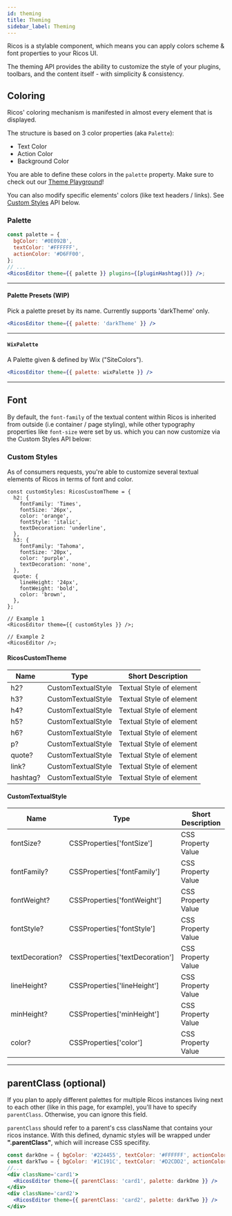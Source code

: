 ```yaml
---
id: theming
title: Theming
sidebar_label: Theming
---
```



Ricos is a stylable component, which means you can apply colors scheme & font properties to your Ricos UI.

The theming API provides the ability to customize the style of your plugins, toolbars, and the content itself - with simplicity & consistency.

## Coloring

Ricos' coloring mechanism is manifested in almost every element that is displayed.

The structure is based on 3 color properties (aka `Palette`):

- Text Color
- Action Color
- Background Color

You are able to define these colors in the `palette` property. Make sure to check out our [Theme Playground](http://rich-content-storybook-master.surge.sh/?path=/story/ricos--ricos-theme)!

You can also modify specific elements' colors (like text headers / links). See [Custom Styles](./Theming#custom-styles) API below.

### Palette

```jsx
const palette = {
  bgColor: '#0E092B',
  textColor: '#FFFFFF',
  actionColor: '#D6FF00',
};
// ...
<RicosEditor theme={{ palette }} plugins={[pluginHashtag()]} />;
```

<div className="card" style={{ backgroundColor: '#0E092B' }}>
  <RicosEditorWithMobile
    content={createContent('This is a #hashtag, see it has a unique color.')}
    placeholder={'Type here!'}
    theme={{
      palette: { bgColor: '#0E092B', textColor: '#FFFFFF', actionColor: '#D6FF00' },
      parentClass: 'card',
    }}
    plugins={[pluginHashtag()]}
  />
</div>

----

#### Palette Presets (WIP)

Pick a palette preset by its name. Currently supports 'darkTheme' only.

```jsx
<RicosEditor theme={{ palette: 'darkTheme' }} />
```
----

#### `WixPalette`

A Palette given & defined by Wix ("SiteColors").

```jsx
<RicosEditor theme={{ palette: wixPalette }} />
```

---

## Font

By default, the `font-family` of the textual content within Ricos is inherited from outside (i.e container / page styling), while other typography properties like `font-size` were set by us.
which you can now customize via the Custom Styles API below:

### Custom Styles

As of consumers requests, you're able to customize several textual elements of Ricos in terms of font and color.

```tsx
const customStyles: RicosCustomTheme = {
  h2: {
    fontFamily: 'Times',
    fontSize: '26px',
    color: 'orange',
    fontStyle: 'italic',
    textDecoration: 'underline',
  },
  h3: {
    fontFamily: 'Tahoma',
    fontSize: '20px',
    color: 'purple',
    textDecoration: 'none',
  },
  quote: {
    lineHeight: '24px',
    fontWeight: 'bold',
    color: 'brown',
  },
};

// Example 1
<RicosEditor theme={{ customStyles }} />;

// Example 2
<RicosEditor />;
```

<div className="card card3" style={{ backgroundColor: '#0E092B' }}>
  <RicosEditorWithMobile
    content={customTypography}
    placeholder={'Type here!'}
    theme={{
      parentClass: 'card3', 
      customStyles: {
      h2: {
        fontFamily: 'Times',
        fontSize: '26px',
        color: 'orange',
        fontStyle: 'italic',
        textDecoration: 'underline',
      },
      h3: {
        fontFamily: 'Tahoma',
        fontSize: '20px',
        color: 'purple',
        textDecoration: 'none',
      },
      quote: {
        lineHeight: '24px',
        fontWeight: 'bold',
        color: 'brown',
      },
    }}}
  />
</div>
<div className="card card4" style={{ backgroundColor: '#0E092B' }}>
  <RicosEditorWithMobile
    content={customTypography}
    placeholder={'Type here!'}
    theme={{ parentClass: 'card4' }}
  />
</div>

#### RicosCustomTheme

| Name     | Type               | Short Description        |
| -------- | ------------------ | ------------------------ |
| h2?      | CustomTextualStyle | Textual Style of element |
| h3?      | CustomTextualStyle | Textual Style of element |
| h4?      | CustomTextualStyle | Textual Style of element |
| h5?      | CustomTextualStyle | Textual Style of element |
| h6?      | CustomTextualStyle | Textual Style of element |
| p?       | CustomTextualStyle | Textual Style of element |
| quote?   | CustomTextualStyle | Textual Style of element |
| link?    | CustomTextualStyle | Textual Style of element |
| hashtag? | CustomTextualStyle | Textual Style of element |

#### CustomTextualStyle

| Name            | Type                            | Short Description  |
| --------------- | ------------------------------- | ------------------ |
| fontSize?       | CSSProperties['fontSize']       | CSS Property Value |
| fontFamily?     | CSSProperties['fontFamily']     | CSS Property Value |
| fontWeight?     | CSSProperties['fontWeight']     | CSS Property Value |
| fontStyle?      | CSSProperties['fontStyle']      | CSS Property Value |
| textDecoration? | CSSProperties['textDecoration'] | CSS Property Value |
| lineHeight?     | CSSProperties['lineHeight']     | CSS Property Value |
| minHeight?      | CSSProperties['minHeight']      | CSS Property Value |
| color?          | CSSProperties['color']          | CSS Property Value |

----

## parentClass (optional)

If you plan to apply different palettes for multiple Ricos instances living next to each other (like in this page, for example), you'll have to specify `parentClass`.
Otherwise, you can ignore this field.

`parentClass` should refer to a parent's css className that contains your ricos instance.
With this defined, dynamic styles will be wrapped under **".parentClass"**, which will increase CSS specifity.

```jsx
const darkOne = { bgColor: '#224455', textColor: '#FFFFFF', actionColor: '#FF66F5' };
const darkTwo = { bgColor: '#1C191C', textColor: '#D2CDD2', actionColor: '#FE6148' };
//...
<div className='card1'>
  <RicosEditor theme={{ parentClass: 'card1', palette: darkOne }} />
</div>
<div className='card2'>
  <RicosEditor theme={{ parentClass: 'card2', palette: darkTwo }} />
</div>
```

<div className="card card1" style={{ backgroundColor: '#224455' }}>
  <RicosEditorWithMobile
    content={createContent('this is #palette example 1')}
    placeholder={'Type here!'}
    theme={{
      palette: { bgColor: '#224455', textColor: '#FFFFFF', actionColor: '#FF66F5' },
      parentClass: 'card1',
    }}
    plugins={[pluginHashtag()]}
  />
</div>

<div className="card card2" style={{ backgroundColor: '#1C191C' }}>
  <RicosEditorWithMobile
    content={createContent('this is #palette example 2')}
    placeholder={'Type here!'}
    theme={{
      palette: { bgColor: '#1C191C', textColor: '#D2CDD2', actionColor: '#FE6148' },
      parentClass: 'card2',
    }}
    plugins={[pluginHashtag()]}
  />
</div>